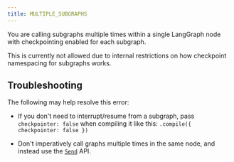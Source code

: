 ```yaml
---
title: MULTIPLE_SUBGRAPHS
---
```



<V1Alpha />

You are calling subgraphs multiple times within a single LangGraph node with checkpointing enabled for each subgraph.

This is currently not allowed due to internal restrictions on how checkpoint namespacing for subgraphs works.

## Troubleshooting

The following may help resolve this error:



* If you don't need to interrupt/resume from a subgraph, pass `checkpointer: false` when compiling it like this: `.compile({ checkpointer: false })`


* Don't imperatively call graphs multiple times in the same node, and instead use the [`Send`](/oss/javascript/graph-api#send) API.
